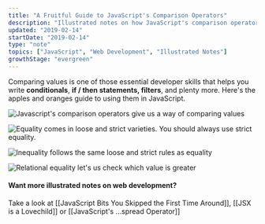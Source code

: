 ```yaml
---
title: "A Fruitful Guide to JavaScript's Comparison Operators"
description: "Illustrated notes on how JavaScript's comparison operators work"
updated: "2019-02-14"
startDate: "2019-02-14"
type: "note"
topics: ["JavaScript", "Web Development", "Illustrated Notes"]
growthStage: "evergreen"
---
```


<BasicImage
  width="400px"
  src="https://res.cloudinary.com/dg3gyk0gu/image/upload/c_scale,w_400/v1592833720/maggieappleton.com/egghead-course-notes/fruit-comparison/thumb_2x.png"
  alt="One small apple being compared to a large pile of apples"
/>

<IntroParagraph>

Comparing values is one of those essential developer skills that helps you write **conditionals**, **if / then statements, filters**, and plenty more. Here's the apples and oranges guide to using them in JavaScript.

</IntroParagraph>

<img
  alt="Javascript's comparison operators give us a way of comparing values"
  src="https://res.cloudinary.com/dg3gyk0gu/image/upload/v1592262865/maggieappleton.com/egghead-course-notes/fruit-comparison/FruitComparison_P1.png"
/>

<img
  alt="Equality comes in loose and strict varieties. You should always use strict equality."
  src="https://res.cloudinary.com/dg3gyk0gu/image/upload/v1592262864/maggieappleton.com/egghead-course-notes/fruit-comparison/FruitComparison_P2.png"
/>

<img
  alt="Inequality follows the same loose and strict rules as equality"
  src="https://res.cloudinary.com/dg3gyk0gu/image/upload/v1592262862/maggieappleton.com/egghead-course-notes/fruit-comparison/FruitComparison_P3.png"
/>

<img
  alt="Relational equality let's us check which value is greater"
  src="https://res.cloudinary.com/dg3gyk0gu/image/upload/v1592262863/maggieappleton.com/egghead-course-notes/fruit-comparison/FruitComparison_P4.png"
/>

#### Want more illustrated notes on web development?

Take a look at [[JavaScript Bits You Skipped the First Time Around]], [[JSX is a Lovechild]] or [[JavaScript's ...spread Operator]]
